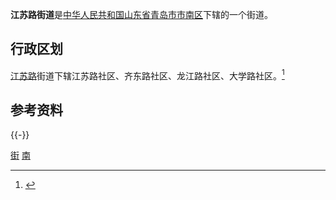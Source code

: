 '''江苏路街道'''是[[中华人民共和国|中华人民共和国]][[山东省|山东省]][[青岛市|青岛市]][[市南区|市南区]]下辖的一个街道。
== 行政区划 ==
[[江苏路_(青岛)|江苏路]]街道下辖江苏路社区、齐东路社区、龙江路社区、大学路社区。<ref>{{Cite web|url=http://www.qdsn.gov.cn/n16/n1220/170619111417800755.html|title=市南区社区管辖情况|author=青岛市市南区人民政府|date=2017-12-22|access-date=2018-02-17|archive-date=2018-02-17|archive-url=https://web.archive.org/web/20180217142001/http://www.qdsn.gov.cn/n16/n1220/170619111417800755.html|dead-url=no}}</ref>

== 参考资料 ==
{{Reflist}}
{{-}}
{{青岛小作品}}
{{青岛市市南区行政区划}}
{{青岛市行政区划}}
[[Category:市南区|街]]
[[Category:青岛乡级行政区划|南]]